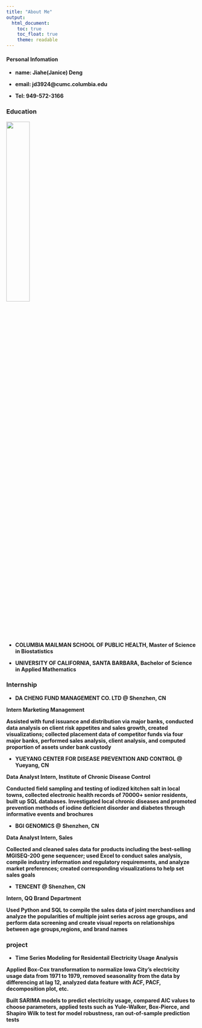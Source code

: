 ```yaml
---
title: "About Me"
output: 
  html_document:
    toc: true
    toc_float: true
    theme: readable
---
```

<h4>Personal Infomation</h4>

- <strong>name: Jiahe(Janice) Deng

- <strong>email: jd3924@cumc.columbia.edu

- <strong>Tel: 949-572-3166


<h3>Education</h3>
<img src = "images/ucsb.jpg" style = "width:35%">

- <strong>COLUMBIA MAILMAN SCHOOL OF PUBLIC HEALTH</strong>, Master of Science in Biostatistics

- <strong>UNIVERSITY OF CALIFORNIA, SANTA BARBARA</strong>, Bachelor of Science in Applied Mathematics

<h3>Internship</h3>

- <strong>DA CHENG FUND MANAGEMENT CO. LTD</strong> @ Shenzhen, CN

Intern Marketing Management

Assisted with fund issuance and distribution via major banks, conducted data analysis on client risk appetites and sales growth, created visualizations; collected placement data of competitor funds via four major banks,
performed sales analysis, client analysis, and computed proportion of assets under bank custody

- <strong>YUEYANG CENTER FOR DISEASE PREVENTION AND CONTROL</strong> @ Yueyang, CN

Data Analyst Intern, Institute of Chronic Disease Control

Conducted field sampling and testing of iodized kitchen salt in local towns, collected electronic health records of 70000+ senior residents, built up SQL databases. Investigated local chronic diseases and promoted prevention methods of iodine deficient disorder and diabetes through informative events and brochures

- <strong>BGI GENOMICS</strong> @ Shenzhen, CN

Data Analyst Intern, Sales

Collected and cleaned sales data for products including the best-selling MGISEQ-200 gene sequencer; used Excel to conduct sales analysis, compile industry information and regulatory requirements, and analyze market preferences; created corresponding visualizations to help set sales goals

- <strong>TENCENT</strong> @ Shenzhen, CN

Intern, QQ Brand Department

Used Python and SQL to compile the sales data of joint merchandises and analyze the popularities of multiple joint series across age groups, and perform data screening and create visual reports on relationships between age groups,regions, and brand names

<h3>project</h3>
- <strong>Time Series Modeling for Residentail Electricity Usage Analysis</strong>

Applied Box-Cox transformation to normalize Iowa City's electricity usage data from 1971 to 1979, removed seasonality from the data by differencing at lag 12, analyzed data feature with ACF, PACF, decomposition plot, etc.

Built SARIMA models to predict electricity usage, compared AIC values to choose parameters, applied tests such as Yule-Walker, Box-Pierce, and Shapiro Wilk to test for model robustness, ran out-of-sample prediction tests


